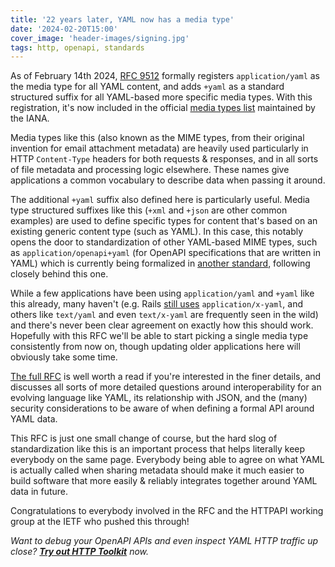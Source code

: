 ```yaml
---
title: '22 years later, YAML now has a media type'
date: '2024-02-20T15:00'
cover_image: 'header-images/signing.jpg'
tags: http, openapi, standards
---
```


As of February 14th 2024, [RFC 9512](https://www.rfc-editor.org/rfc/rfc9512.html) formally registers `application/yaml` as the media type for all YAML content, and adds `+yaml` as a standard structured suffix for all YAML-based more specific media types. With this registration, it's now included in the official [media types list](https://www.iana.org/assignments/media-types/media-types.xhtml) maintained by the IANA.

Media types like this (also known as the MIME types, from their original invention for email attachment metadata) are heavily used particularly in HTTP `Content-Type` headers for both requests & responses, and in all sorts of file metadata and processing logic elsewhere. These names give applications a common vocabulary to describe data when passing it around.

The additional `+yaml` suffix also defined here is particularly useful. Media type structured suffixes like this (`+xml` and `+json` are other common examples) are used to define specific types for content that's based on an existing generic content type (such as YAML). In this case, this notably opens the door to standardization of other YAML-based MIME types, such as `application/openapi+yaml` (for OpenAPI specifications that are written in YAML) which is currently being formalized in [another standard](https://datatracker.ietf.org/doc/draft-ietf-httpapi-rest-api-mediatypes/), following closely behind this one.

While a few applications have been using `application/yaml` and `+yaml` like this already, many haven't (e.g. Rails [still uses](https://github.com/rails/rails/blob/cd4a5b07332c8b1f1101d43b4db736e7d75dbdc3/actionpack/lib/action_dispatch/http/mime_types.rb#L42) `application/x-yaml`, and others like `text/yaml` and even `text/x-yaml` are frequently seen in the wild) and there's never been clear agreement on exactly how this should work. Hopefully with this RFC we'll be able to start picking a single media type consistently from now on, though updating older applications here will obviously take some time.

[The full RFC](https://www.rfc-editor.org/rfc/rfc9512.html) is well worth a read if you're interested in the finer details, and discusses all sorts of more detailed questions around interoperability for an evolving language like YAML, its relationship with JSON, and the (many) security considerations to be aware of when defining a formal API around YAML data.

This RFC is just one small change of course, but the hard slog of standardization like this is an important process that helps literally keep everybody on the same page. Everybody being able to agree on what YAML is actually called when sharing metadata should make it much easier to build software that more easily & reliably integrates together around YAML data in future.

Congratulations to everybody involved in the RFC and the HTTPAPI working group at the IETF who pushed this through!

_Want to debug your OpenAPI APIs and even inspect YAML HTTP traffic up close? **[Try out HTTP Toolkit](https://httptoolkit.com/)** now._